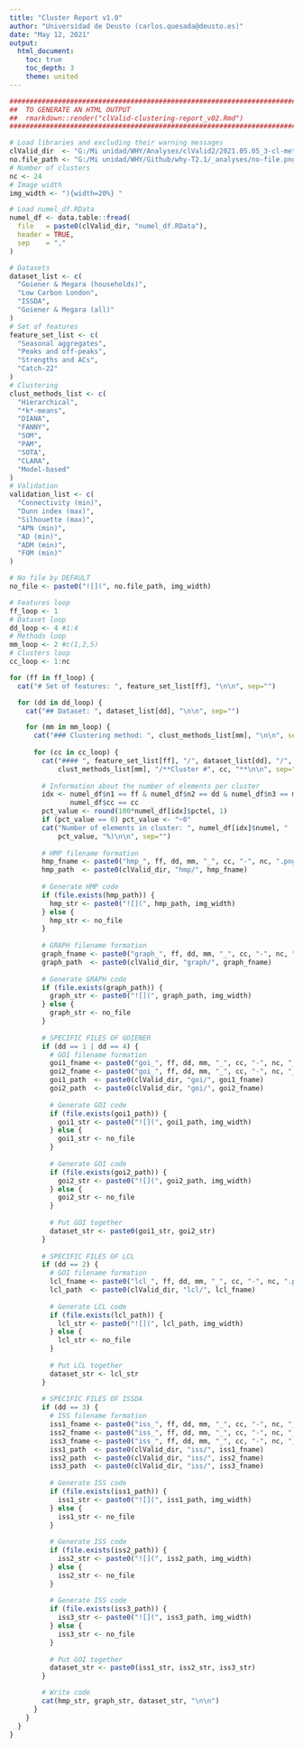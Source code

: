 ```yaml
---
title: "Cluster Report v1.0"
author: "Universidad de Deusto (carlos.quesada@deusto.es)"
date: "May 12, 2021"
output:
  html_document: 
    toc: true
    toc_depth: 3
    theme: united
---
```


```r
################################################################################
##  TO GENERATE AN HTML OUTPUT                                                ##
##  rmarkdown::render("clValid-clustering-report_v02.Rmd")                     ##
################################################################################

# Load libraries and excluding their warning messages
clValid_dir  <- "G:/Mi unidad/WHY/Analyses/clValid2/2021.05.05_3-cl-methods/"
no.file_path <- "G:/Mi unidad/WHY/Github/why-T2.1/_analyses/no-file.png"
# Number of clusters
nc <- 24
# Image width
img_width <- "){width=20%} "

# Load numel_df.RData
numel_df <- data.table::fread(
  file   = paste0(clValid_dir, "numel_df.RData"),
  header = TRUE,
  sep    = ","
)

# Datasets
dataset_list <- c(
  "Goiener & Megara (households)",
  "Low Carbon London",
  "ISSDA",
  "Goiener & Megara (all)"
)
# Set of features
feature_set_list <- c(
  "Seasonal aggregates",
  "Peaks and off-peaks",
  "Strengths and ACs",
  "Catch-22"
)
# Clustering
clust_methods_list <- c(
  "Hierarchical",
  "*k*-means",
  "DIANA",
  "FANNY",
  "SOM",
  "PAM",
  "SOTA",
  "CLARA",
  "Model-based"
)
# Validation
validation_list <- c(
  "Connectivity (min)",
  "Dunn index (max)",
  "Silhouette (max)",
  "APN (min)",
  "AD (min)",
  "ADM (min)",
  "FOM (min)"
)
```


```r
# No file by DEFAULT
no_file <- paste0("![](", no.file_path, img_width)

# Features loop
ff_loop <- 1
# Dataset loop
dd_loop <- 4 #1:4
# Methods loop
mm_loop <- 2 #c(1,2,5)
# Clusters loop
cc_loop <- 1:nc

for (ff in ff_loop) {
  cat("# Set of features: ", feature_set_list[ff], "\n\n", sep="")

  for (dd in dd_loop) {
    cat("## Dataset: ", dataset_list[dd], "\n\n", sep="")

    for (mm in mm_loop) {
      cat("### Clustering method: ", clust_methods_list[mm], "\n\n", sep="")
      
      for (cc in cc_loop) {
        cat("#### ", feature_set_list[ff], "/", dataset_list[dd], "/",
            clust_methods_list[mm], "/**Cluster #", cc, "**\n\n", sep="")
        
        # Information about the number of elements per cluster
        idx <- numel_df$n1 == ff & numel_df$n2 == dd & numel_df$n3 == mm &
               numel_df$cc == cc
        pct_value <- round(100*numel_df[idx]$pctel, 1)
        if (pct_value == 0) pct_value <- "~0"
        cat("Number of elements in cluster: ", numel_df[idx]$numel, " (",
            pct_value, "%)\n\n", sep="")
        
        # HMP filename formation
        hmp_fname <- paste0("hmp_", ff, dd, mm, "_", cc, "-", nc, ".png")
        hmp_path  <- paste0(clValid_dir, "hmp/", hmp_fname)
        
        # Generate HMP code
        if (file.exists(hmp_path)) {
          hmp_str <- paste0("![](", hmp_path, img_width)
        } else {
          hmp_str <- no_file
        }
        
        # GRAPH filename formation
        graph_fname <- paste0("graph_", ff, dd, mm, "_", cc, "-", nc, ".png")
        graph_path  <- paste0(clValid_dir, "graph/", graph_fname)
        
        # Generate GRAPH code
        if (file.exists(graph_path)) {
          graph_str <- paste0("![](", graph_path, img_width)
        } else {
          graph_str <- no_file
        }
        
        # SPECIFIC FILES OF GOIENER
        if (dd == 1 | dd == 4) {
          # GOI filename formation
          goi1_fname <- paste0("goi_", ff, dd, mm, "_", cc, "-", nc, "_1.png")
          goi2_fname <- paste0("goi_", ff, dd, mm, "_", cc, "-", nc, "_2.png")
          goi1_path  <- paste0(clValid_dir, "goi/", goi1_fname)
          goi2_path  <- paste0(clValid_dir, "goi/", goi2_fname)
          
          # Generate GOI code
          if (file.exists(goi1_path)) {
            goi1_str <- paste0("![](", goi1_path, img_width)
          } else {
            goi1_str <- no_file
          }
          
          # Generate GOI code
          if (file.exists(goi2_path)) {
            goi2_str <- paste0("![](", goi2_path, img_width)
          } else {
            goi2_str <- no_file
          }
          
          # Put GOI together
          dataset_str <- paste0(goi1_str, goi2_str)
        }
        
        # SPECIFIC FILES OF LCL
        if (dd == 2) {
          # GOI filename formation
          lcl_fname <- paste0("lcl_", ff, dd, mm, "_", cc, "-", nc, ".png")
          lcl_path  <- paste0(clValid_dir, "lcl/", lcl_fname)
          
          # Generate LCL code
          if (file.exists(lcl_path)) {
            lcl_str <- paste0("![](", lcl_path, img_width)
          } else {
            lcl_str <- no_file
          }
          
          # Put LCL together
          dataset_str <- lcl_str
        }
        
        # SPECIFIC FILES OF ISSDA
        if (dd == 3) {
          # ISS filename formation
          iss1_fname <- paste0("iss_", ff, dd, mm, "_", cc, "-", nc, "_1.png")
          iss2_fname <- paste0("iss_", ff, dd, mm, "_", cc, "-", nc, "_2.png")
          iss3_fname <- paste0("iss_", ff, dd, mm, "_", cc, "-", nc, "_3.png")
          iss1_path  <- paste0(clValid_dir, "iss/", iss1_fname)
          iss2_path  <- paste0(clValid_dir, "iss/", iss2_fname)
          iss3_path  <- paste0(clValid_dir, "iss/", iss3_fname)
          
          # Generate ISS code
          if (file.exists(iss1_path)) {
            iss1_str <- paste0("![](", iss1_path, img_width)
          } else {
            iss1_str <- no_file
          }
          
          # Generate ISS code
          if (file.exists(iss2_path)) {
            iss2_str <- paste0("![](", iss2_path, img_width)
          } else {
            iss2_str <- no_file
          }
          
          # Generate ISS code
          if (file.exists(iss3_path)) {
            iss3_str <- paste0("![](", iss3_path, img_width)
          } else {
            iss3_str <- no_file
          }
          
          # Put GOI together
          dataset_str <- paste0(iss1_str, iss2_str, iss3_str)
        }

        # Write code
        cat(hmp_str, graph_str, dataset_str, "\n\n")
      }
    }
  }
}
```
